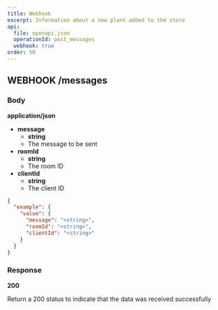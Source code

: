 ```yaml
---
title: Webhook
excerpt: Information about a new plant added to the store
api:
  file: openapi.json
  operationId: post_messages
  webhook: true
order: 50
---
```


## WEBHOOK /messages

### **Body**

**application/json**

- **message**
    - **string**
    - The message to be sent
- **roomId**
    - **string**
    - The room ID
- **clientId**
    - **string**
    - The client ID

```json
{
  "example": {
    "value": {
      "message": "<string>",
      "roomId": "<string>",
      "clientId": "<string>"
    }
  }
}
```

### **Response**

**200**

Return a 200 status to indicate that the data was received successfully